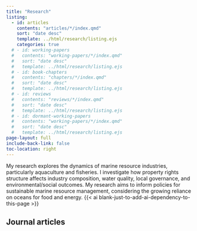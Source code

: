 ```yaml
---
title: "Research"
listing:
  - id: articles
    contents: "articles/*/index.qmd"
    sort: "date desc"
    template: ../html/research/listing.ejs
    categories: true
  # - id: working-papers
  #   contents: "working-papers/*/index.qmd"
  #   sort: "date desc"
  #   template: ../html/research/listing.ejs
  # - id: book-chapters
  #   contents: "chapters/*/index.qmd"
  #   sort: "date desc"
  #   template: ../html/research/listing.ejs
  # - id: reviews
  #   contents: "reviews/*/index.qmd"
  #   sort: "date desc"
  #   template: ../html/research/listing.ejs
  # - id: dormant-working-papers
  #   contents: "working-papers/*/index.qmd"
  #   sort: "date desc"
  #   template: ../html/research/listing.ejs
page-layout: full
include-back-link: false
toc-location: right
---
```


My research explores the dynamics of marine resource industries, particularly aquaculture and fisheries. I investigate how property rights structure affects industry composition, water quality, local governance, and environmental/social outcomes. My research aims to inform policies for sustainable marine resource management, considering the growing reliance on oceans for food and energy. {{< ai blank-just-to-add-ai-dependency-to-this-page >}}



## Journal articles

:::{#articles}
:::


<!-- ## Working papers -->

<!-- :::{#working-papers} -->
<!-- ::: -->


<!-- ## Book chapters -->

<!-- :::{#book-chapters} -->
<!-- ::: -->


<!-- ## Reviews -->

<!-- :::{#reviews} -->
<!-- ::: -->


<!-- ## Dormant working papers -->

<!-- :::{#working-papers} -->
<!-- ::: -->


